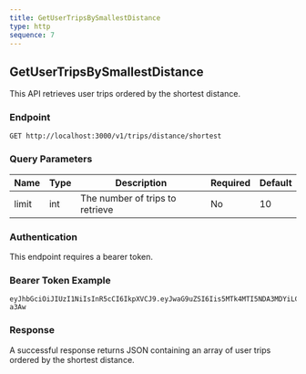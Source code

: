 ```yaml
---
title: GetUserTripsBySmallestDistance
type: http
sequence: 7
---
```


## GetUserTripsBySmallestDistance

This API retrieves user trips ordered by the shortest distance.

### Endpoint

`GET http://localhost:3000/v1/trips/distance/shortest`

### Query Parameters

| Name | Type | Description                    | Required | Default |
|------|------|--------------------------------|----------|---------|
| limit| int  | The number of trips to retrieve| No       | 10      |

### Authentication

This endpoint requires a bearer token.

### Bearer Token Example

```
eyJhbGciOiJIUzI1NiIsInR5cCI6IkpXVCJ9.eyJwaG9uZSI6Iis5MTk4MTI5NDA3MDYiLCJ1aWQiOiI1Z2VhcGdhcHhzIn0.yNyKfoOQouzSNDwp_5rJ9CAEMVJo5uqueJHNpG-a3Aw
```

### Response

A successful response returns JSON containing an array of user trips ordered by the shortest distance.

